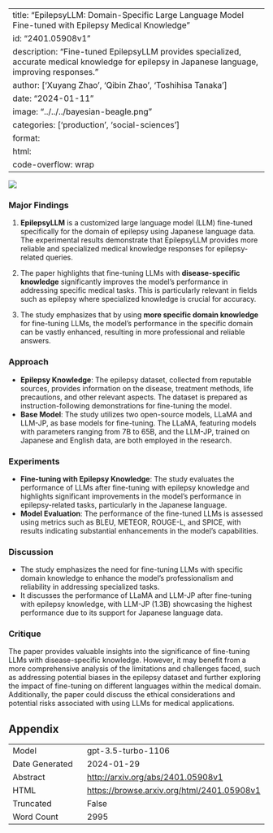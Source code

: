 
---
title: "EpilepsyLLM: Domain-Specific Large Language Model Fine-tuned with Epilepsy Medical Knowledge"
id: "2401.05908v1"
description: "Fine-tuned EpilepsyLLM provides specialized, accurate medical knowledge for epilepsy in Japanese language, improving responses."
author: ['Xuyang Zhao', 'Qibin Zhao', 'Toshihisa Tanaka']
date: "2024-01-11"
image: "../../../bayesian-beagle.png"
categories: ['production', 'social-sciences']
format:
  html:
    code-overflow: wrap
---

![](None)

### Major Findings

1. **EpilepsyLLM** is a customized large language model (LLM) fine-tuned specifically for the domain of epilepsy using Japanese language data. The experimental results demonstrate that EpilepsyLLM provides more reliable and specialized medical knowledge responses for epilepsy-related queries.
  
2. The paper highlights that fine-tuning LLMs with **disease-specific knowledge** significantly improves the model's performance in addressing specific medical tasks. This is particularly relevant in fields such as epilepsy where specialized knowledge is crucial for accuracy.

3. The study emphasizes that by using **more specific domain knowledge** for fine-tuning LLMs, the model's performance in the specific domain can be vastly enhanced, resulting in more professional and reliable answers.

### Approach

- **Epilepsy Knowledge**: The epilepsy dataset, collected from reputable sources, provides information on the disease, treatment methods, life precautions, and other relevant aspects. The dataset is prepared as instruction-following demonstrations for fine-tuning the model.
- **Base Model**: The study utilizes two open-source models, LLaMA and LLM-JP, as base models for fine-tuning. The LLaMA, featuring models with parameters ranging from 7B to 65B, and the LLM-JP, trained on Japanese and English data, are both employed in the research.

### Experiments

- **Fine-tuning with Epilepsy Knowledge**: The study evaluates the performance of LLMs after fine-tuning with epilepsy knowledge and highlights significant improvements in the model's performance in epilepsy-related tasks, particularly in the Japanese language.
- **Model Evaluation**: The performance of the fine-tuned LLMs is assessed using metrics such as BLEU, METEOR, ROUGE-L, and SPICE, with results indicating substantial enhancements in the model's capabilities.

### Discussion

- The study emphasizes the need for fine-tuning LLMs with specific domain knowledge to enhance the model's professionalism and reliability in addressing specialized tasks.
- It discusses the performance of LLaMA and LLM-JP after fine-tuning with epilepsy knowledge, with LLM-JP (1.3B) showcasing the highest performance due to its support for Japanese language data.

### Critique

The paper provides valuable insights into the significance of fine-tuning LLMs with disease-specific knowledge. However, it may benefit from a more comprehensive analysis of the limitations and challenges faced, such as addressing potential biases in the epilepsy dataset and further exploring the impact of fine-tuning on different languages within the medical domain. Additionally, the paper could discuss the ethical considerations and potential risks associated with using LLMs for medical applications.

## Appendix

|          |          |
|----------|----------|
| Model     | gpt-3.5-turbo-1106       |
| Date Generated     | 2024-01-29       |
| Abstract | [http://arxiv.org/abs/2401.05908v1](http://arxiv.org/abs/2401.05908v1)        |
| HTML     | [https://browse.arxiv.org/html/2401.05908v1](https://browse.arxiv.org/html/2401.05908v1)       |
| Truncated       | False       |
| Word Count       | 2995       |